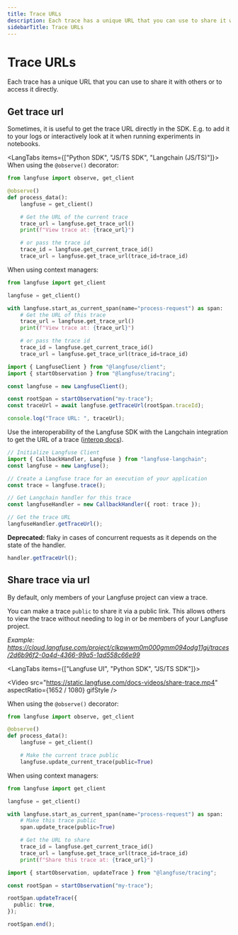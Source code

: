 ```yaml
---
title: Trace URLs
description: Each trace has a unique URL that you can use to share it with others or to access it directly.
sidebarTitle: Trace URLs
---
```


# Trace URLs

Each trace has a unique URL that you can use to share it with others or to access it directly.

## Get trace url

Sometimes, it is useful to get the trace URL directly in the SDK. E.g. to add it to your logs or interactively look at it when running experiments in notebooks.

<LangTabs items={["Python SDK", "JS/TS SDK", "Langchain (JS/TS)"]}>
<Tab>
When using the `@observe()` decorator:

```python
from langfuse import observe, get_client

@observe()
def process_data():
    langfuse = get_client()

    # Get the URL of the current trace
    trace_url = langfuse.get_trace_url()
    print(f"View trace at: {trace_url}")

    # or pass the trace id
    trace_id = langfuse.get_current_trace_id()
    trace_url = langfuse.get_trace_url(trace_id=trace_id)
```

When using context managers:

```python
from langfuse import get_client

langfuse = get_client()

with langfuse.start_as_current_span(name="process-request") as span:
    # Get the URL of this trace
    trace_url = langfuse.get_trace_url()
    print(f"View trace at: {trace_url}")

    # or pass the trace id
    trace_id = langfuse.get_current_trace_id()
    trace_url = langfuse.get_trace_url(trace_id=trace_id)
```

</Tab>
<Tab title="JS/TS SDK">

```ts
import { LangfuseClient } from "@langfuse/client";
import { startObservation } from "@langfuse/tracing";

const langfuse = new LangfuseClient();

const rootSpan = startObservation("my-trace");
const traceUrl = await langfuse.getTraceUrl(rootSpan.traceId);

console.log("Trace URL: ", traceUrl);
```

</Tab>
<Tab title="Langchain (JS/TS)">

Use the interoperability of the Langfuse SDK with the Langchain integration to get the URL of a trace ([interop docs](/integrations/frameworks/langchain#interoperability)).

```ts
// Initialize Langfuse Client
import { CallbackHandler, Langfuse } from "langfuse-langchain";
const langfuse = new Langfuse();

// Create a Langfuse trace for an execution of your application
const trace = langfuse.trace();

// Get Langchain handler for this trace
const langfuseHandler = new CallbackHandler({ root: trace });

// Get the trace URL
langfuseHandler.getTraceUrl();
```

**Deprecated:** flaky in cases of concurrent requests as it depends on the state of the handler.

```ts
handler.getTraceUrl();
```

</Tab>
</LangTabs>

## Share trace via url

By default, only members of your Langfuse project can view a trace.

You can make a trace `public` to share it via a public link. This allows others to view the trace without needing to log in or be members of your Langfuse project.

_Example: https://cloud.langfuse.com/project/clkpwwm0m000gmm094odg11gi/traces/2d6b96f2-0a4d-4366-99a5-1ad558c66e99_

<LangTabs items={["Langfuse UI", "Python SDK", "JS/TS SDK"]}>
<Tab>

<Video
  src="https://static.langfuse.com/docs-videos/share-trace.mp4"
  aspectRatio={1652 / 1080}
  gifStyle
/>

</Tab>
<Tab title="Python SDK (v3)">

When using the `@observe()` decorator:

```python
from langfuse import observe, get_client

@observe()
def process_data():
    langfuse = get_client()

    # Make the current trace public
    langfuse.update_current_trace(public=True)
```

When using context managers:

```python
from langfuse import get_client

langfuse = get_client()

with langfuse.start_as_current_span(name="process-request") as span:
    # Make this trace public
    span.update_trace(public=True)

    # Get the URL to share
    trace_id = langfuse.get_current_trace_id()
    trace_url = langfuse.get_trace_url(trace_id=trace_id)
    print(f"Share this trace at: {trace_url}")
```

</Tab>
<Tab>

```ts /public: true/
import { startObservation, updateTrace } from "@langfuse/tracing";

const rootSpan = startObservation("my-trace");

rootSpan.updateTrace({
  public: true,
});

rootSpan.end();
```

</Tab>
</LangTabs>
